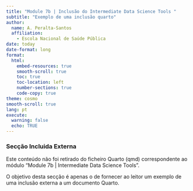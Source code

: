 ```yaml
---
title: "Module 7b | Inclusão do Intermediate Data Science Tools "
subtitle: "Exemplo de uma inclusão quarto"
author: 
  name: A. Peralta-Santos
  affiliation: 
    - Escola Nacional de Saúde Pública
date: today
date-format: long
format:
  html:
    embed-resources: true
    smooth-scroll: true
    toc: true
    toc-location: left
    number-sections: true
    code-copy: true
theme: cosmo
smooth-scroll: true
lang: pt   
execute:
  warning: false
  echo: TRUE
---
```


### Secção Incluida Externa

Este conteúdo não foi retirado do ficheiro Quarto (qmd) correspondente ao módulo "Module 7b \| Intermediate Data Science Tools".

::: callout-warning
O objetivo desta secção é apenas o de fornecer ao leitor um exemplo de uma inclusão externa a um documento Quarto.
:::
